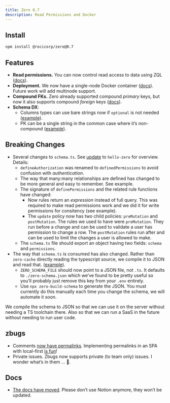 ```yaml
---
title: Zero 0.7
description: Read Permissions and Docker
---
```


## Install

```bash
npm install @rocicorp/zero@0.7
```

## Features

- **Read permissions.** You can now control read access to data using ZQL ([docs](../permissions#select-permissions)).
- **Deployment.** We now have a single-node Docker container ([docs](../deployment/)). Future work will add multinode support.
- **Compound FKs.** Zero already supported compound *primary* keys, but now it also supports compound *foreign* keys ([docs](../zero-schema#relationships-and-compound-keys)).
- **Schema DX**:
    - Columns types can use bare strings now if `optional` is not needed ([example](https://github.com/rocicorp/mono/commit/212379241e27e717f1237946f3384127d06661c3#diff-01e627d4886ffc106a9f60c5ea65f35b3868ad4de898cecf7ae60329b11c22e7R13)).
    - PK can be a single string in the common case where it’s non-compound ([example](https://github.com/rocicorp/mono/commit/212379241e27e717f1237946f3384127d06661c3#diff-01e627d4886ffc106a9f60c5ea65f35b3868ad4de898cecf7ae60329b11c22e7R19)).

## Breaking Changes

- Several changes to `schema.ts`. See [update](https://github.com/rocicorp/hello-zero/commits/main/) to `hello-zero` for overview. Details:
    - `defineAuthorization` was renamed to `definedPermissions` to avoid confusion with *authentication*.
    - The way that many:many relationships are defined has changed to be more general and easy to remember. See example.
    - The signature of `definePermissions` and the related rule functions have changed:
        - Now rules return an *expression* instead of full query. This was required to make read permissions work and we did it for write permissions for consitency (see example).
        - The `update` policy now has two child policies: `preMutation` and `postMutation`. The rules we used to have were `preMutation`. They run before a change and can be used to validate a user has permission to change a row. The `postMutation` rules run after and can be used to limit the changes a user is allowed to make.
    - The `schema.ts` file should export an object having two fields: `schema` and `permissions`.
- The way that `schema.ts` is consumed has also changed. Rather than `zero-cache` directly reading the typescript source, we compile it to JSON and read that. ([example](TODO)).
    - `ZERO_SCHEMA_FILE` should now point to a JSON file, not `.ts`. It defaults to `./zero-schema.json` which we’ve found to be pretty useful so you’ll probably just remove this key from your `.env` entirely.
    - Use `npx zero-build-schema` to generate the JSON. You must currently do this manually each time you change the schema, we will automate it soon.

<Note type="note">
    We compile the schema to JSON so that we can use it on the server without needing a TS toolchain there. Also so that we can run a SaaS in the future without needing to run user code.
</Note>

## zbugs

- Comments [now have permalinks](https://bugs.rocicorp.dev/issue/3067#comment-qt7YPQxXsBMBqcOkkO1pY). Implementing permalinks in an SPA with local-first [is fun](https://github.com/rocicorp/mono/commit/384d0955a3998d68d293985b0de89c5302076ec5)!
- Private issues. Zbugs now supports private (to team only) issues. I wonder what’s in them … 👀.

## Docs

- [The docs have moved](https://zero-docs-preview.vercel.app/). Please don’t use Notion anymore, they won’t be updated.
